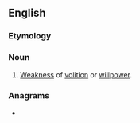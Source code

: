 ==English==

===Etymology===
{{rfe|en}}

===Noun===
{{en-noun|-}}

# [[weakness|Weakness]] of [[volition]] or [[willpower]].

===Anagrams===
* {{anagrams|en|a=abdilsuy|subdaily}}